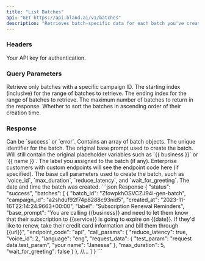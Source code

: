 ```yaml
---
title: "List Batches"
api: "GET https://api.bland.ai/v1/batches"
description: "Retrieves batch-specific data for each batch you've created."
---
```


### Headers

<ParamField header="authorization" type="string" required>
  Your API key for authentication.
</ParamField>

### Query Parameters

<ParamField query="campaign_id" type="string">
  Retrieve only batches with a specific campaign ID.
</ParamField>

<ParamField query="from" type="int">
  The starting index (inclusive) for the range of batches to retrieve.
</ParamField>

<ParamField query="to" type="int">
  The ending index for the range of batches to retrieve.
</ParamField>

<ParamField query="limit" type="int" default="1000">
  The maximum number of batches to return in the response.
</ParamField>

<ParamField query="ascending" type="boolean" default="false">
  Whether to sort the batches in ascending order of their creation time.
</ParamField>

### Response

<ResponseField name="status" type="string">
  Can be `success` or `error`.
</ResponseField>

<ResponseField name="batches" type="array">
  Contains an array of batch objects.
</ResponseField>

<ResponseField name="batches[i].batch_id" type="string">
  The unique identifier for the batch.
</ResponseField>

<ResponseField name="batches[i].base_prompt" type="string">
  The original base prompt used to create the batch. Will still contain the
  original placeholder variables such as `{{ business }}` or `{{ name }}`.
</ResponseField>

<ResponseField name="batches[i].label" type="string">
  The label you assigned to the batch (if any).
</ResponseField>

<ResponseField name="batches[i].endpoint_code" type="string" default="API">
  Enterprise customers with custom endpoints will see the endpoint code here (if
  specified).
</ResponseField>

<ResponseField name="batches[i].call_params" type="array">
  The base call parameters used to create the batch, such as `voice_id`,
  `max_duration`, `reduce_latency`, and `wait_for_greeting`.
</ResponseField>

<ResponseField name="batches[i].created_at" type="string">
  The date and time the batch was created.
</ResponseField>

<ResponseExample>
```json Response
{
    "status": "success",
    "batches": [
        {
            "batch_id": "ZfowpkhOSVCZJ94i-gen-batch",
            "campaign_id": "a2shduf92f74p8288c93nid5",
            "created_at": "2023-11-16T22:14:24.9663+00:00",
            "label": "Subscription Renewal Reminders",
            "base_prompt": "You are calling {{business}} and need to let them know that their subscription to {{service}} is going to expire on {{date}}. If they'd like to renew, take their credit card information and bill them through {{url}}",
            "endpoint_code": "api",
            "call_params": {
                "reduce_latency": true,
                "voice_id": 2,
                "language": "eng",
                "request_data": {
                    "test_param": "request data.test_param",
                    "your name": "Janessa"
                },
                "max_duration": 5,
                "wait_for_greeting": false
            }
        },
        //...
    ]
}
```
</ResponseExample>









